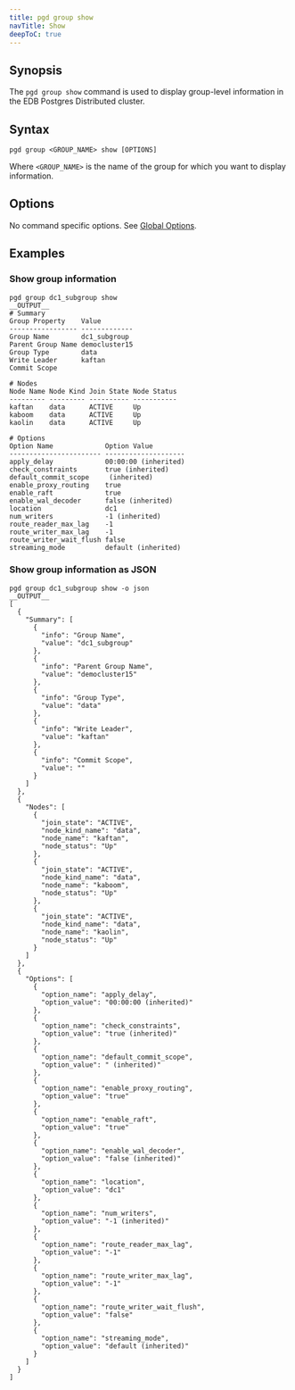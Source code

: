 ```yaml
---
title: pgd group show
navTitle: Show
deepToC: true
---
```


## Synopsis

The `pgd group show` command is used to display group-level information in the EDB Postgres Distributed cluster.

## Syntax

```plaintext
pgd group <GROUP_NAME> show [OPTIONS]
```

Where `<GROUP_NAME>` is the name of the group for which you want to display information.

## Options

No command specific options. See [Global Options](/pgd/5.9/cli/command_ref/#global-options).

## Examples

### Show group information

```shell
pgd group dc1_subgroup show
__OUTPUT__
# Summary
Group Property    Value        
----------------- -------------
Group Name        dc1_subgroup 
Parent Group Name democluster15
Group Type        data         
Write Leader      kaftan       
Commit Scope                   

# Nodes
Node Name Node Kind Join State Node Status
--------- --------- ---------- -----------
kaftan    data      ACTIVE     Up         
kaboom    data      ACTIVE     Up         
kaolin    data      ACTIVE     Up         

# Options
Option Name             Option Value        
----------------------- --------------------
apply_delay             00:00:00 (inherited)
check_constraints       true (inherited)    
default_commit_scope     (inherited)        
enable_proxy_routing    true                
enable_raft             true                
enable_wal_decoder      false (inherited)   
location                dc1                 
num_writers             -1 (inherited)      
route_reader_max_lag    -1                  
route_writer_max_lag    -1                  
route_writer_wait_flush false               
streaming_mode          default (inherited) 
```

### Show group information as JSON

```shell
pgd group dc1_subgroup show -o json
__OUTPUT__
[
  {
    "Summary": [
      {
        "info": "Group Name",
        "value": "dc1_subgroup"
      },
      {
        "info": "Parent Group Name",
        "value": "democluster15"
      },
      {
        "info": "Group Type",
        "value": "data"
      },
      {
        "info": "Write Leader",
        "value": "kaftan"
      },
      {
        "info": "Commit Scope",
        "value": ""
      }
    ]
  },
  {
    "Nodes": [
      {
        "join_state": "ACTIVE",
        "node_kind_name": "data",
        "node_name": "kaftan",
        "node_status": "Up"
      },
      {
        "join_state": "ACTIVE",
        "node_kind_name": "data",
        "node_name": "kaboom",
        "node_status": "Up"
      },
      {
        "join_state": "ACTIVE",
        "node_kind_name": "data",
        "node_name": "kaolin",
        "node_status": "Up"
      }
    ]
  },
  {
    "Options": [
      {
        "option_name": "apply_delay",
        "option_value": "00:00:00 (inherited)"
      },
      {
        "option_name": "check_constraints",
        "option_value": "true (inherited)"
      },
      {
        "option_name": "default_commit_scope",
        "option_value": " (inherited)"
      },
      {
        "option_name": "enable_proxy_routing",
        "option_value": "true"
      },
      {
        "option_name": "enable_raft",
        "option_value": "true"
      },
      {
        "option_name": "enable_wal_decoder",
        "option_value": "false (inherited)"
      },
      {
        "option_name": "location",
        "option_value": "dc1"
      },
      {
        "option_name": "num_writers",
        "option_value": "-1 (inherited)"
      },
      {
        "option_name": "route_reader_max_lag",
        "option_value": "-1"
      },
      {
        "option_name": "route_writer_max_lag",
        "option_value": "-1"
      },
      {
        "option_name": "route_writer_wait_flush",
        "option_value": "false"
      },
      {
        "option_name": "streaming_mode",
        "option_value": "default (inherited)"
      }
    ]
  }
]
```
